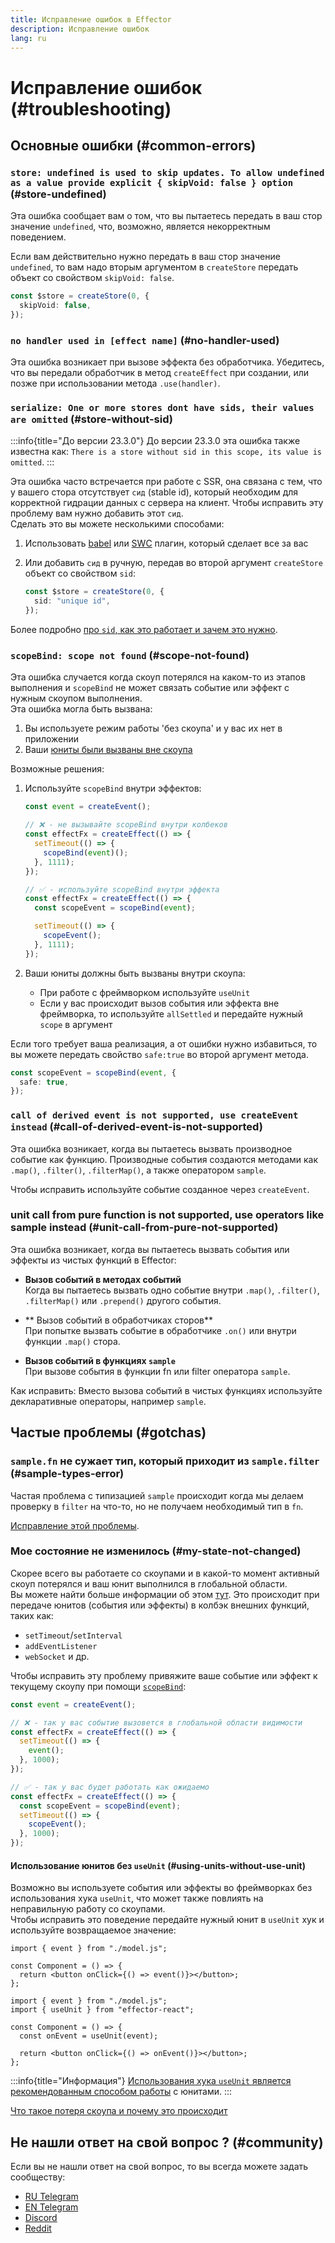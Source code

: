 ```yaml
---
title: Исправление ошибок в Effector
description: Исправление ошибок
lang: ru
---
```



# Исправление ошибок (#troubleshooting)

## Основные ошибки (#common-errors)

### `store: undefined is used to skip updates. To allow undefined as a value provide explicit { skipVoid: false } option` (#store-undefined)

Эта ошибка сообщает вам о том, что вы пытаетесь передать в ваш стор значение `undefined`, что, возможно, является некорректным поведением.

Если вам действительно нужно передать в ваш стор значение `undefined`, то вам надо вторым аргументом в `createStore` передать объект со свойством `skipVoid: false`.

```ts
const $store = createStore(0, {
  skipVoid: false,
});
```

### `no handler used in [effect name]` (#no-handler-used)

Эта ошибка возникает при вызове эффекта без обработчика. Убедитесь, что вы передали обработчик в метод `createEffect` при создании, или позже при использовании метода `.use(handler)`.

### `serialize: One or more stores dont have sids, their values are omitted` (#store-without-sid)

:::info{title="До версии 23.3.0"}
До версии 23.3.0 эта ошибка также известна как: `There is a store without sid in this scope, its value is omitted`.
:::

Эта ошибка часто встречается при работе с SSR, она связана с тем, что у вашего стора отсутствует `сид` (stable id), который необходим для корректной гидрации данных с сервера на клиент.
Чтобы исправить эту проблему вам нужно добавить этот `сид`.<br/>
Сделать это вы можете несколькими способами:

1. Использовать [babel](/ru/api/effector/babel-plugin/) или [SWC](/ru/api/effector/swc-plugin/) плагин, который сделает все за вас
2. Или добавить `сид` в ручную, передав во второй аргумент `createStore` объект со свойством `sid`:

   ```ts
   const $store = createStore(0, {
     sid: "unique id",
   });
   ```

Более подробно [про `sid`, как это работает и зачем это нужно](/ru/explanation/sids).

### `scopeBind: scope not found` (#scope-not-found)

Эта ошибка случается когда скоуп потерялся на каком-то из этапов выполнения и `scopeBind` не может связать событие или эффект с нужным скоупом выполнения.<br/>
Эта ошибка могла быть вызвана:

1. Вы используете режим работы 'без скоупа' и у вас их нет в приложении
2. Ваши [юниты были вызваны вне скоупа](#using-units-without-use-unit)

Возможные решения:

1. Используйте `scopeBind` внутри эффектов:

   ```ts
   const event = createEvent();

   // ❌ - не вызывайте scopeBind внутри колбеков
   const effectFx = createEffect(() => {
     setTimeout(() => {
       scopeBind(event)();
     }, 1111);
   });

   // ✅ - используйте scopeBind внутри эффекта
   const effectFx = createEffect(() => {
     const scopeEvent = scopeBind(event);

     setTimeout(() => {
       scopeEvent();
     }, 1111);
   });
   ```

2. Ваши юниты должны быть вызваны внутри скоупа:
   - При работе с фреймворком используйте `useUnit`
   - Если у вас происходит вызов события или эффекта вне фреймворка, то используйте `allSettled` и передайте нужный `scope` в аргумент

Если того требует ваша реализация, а от ошибки нужно избавиться, то вы можете передать свойство `safe:true` во второй аргумент метода.

```ts
const scopeEvent = scopeBind(event, {
  safe: true,
});
```

### `call of derived event is not supported, use createEvent instead` (#call-of-derived-event-is-not-supported)

Эта ошибка возникает, когда вы пытаетесь вызвать производное событие как функцию. Производные события создаются методами как `.map()`, `.filter()`, `.filterMap()`, а также оператором `sample`.

Чтобы исправить используйте событие созданное через `createEvent`.

### unit call from pure function is not supported, use operators like sample instead (#unit-call-from-pure-not-supported)

Эта ошибка возникает, когда вы пытаетесь вызвать события или эффекты из чистых функций в Effector:

- **Вызов событий в методах событий**<br/>
  Когда вы пытаетесь вызвать одно событие внутри `.map()`, `.filter()`, `.filterMap()` или `.prepend()` другого события.

- ** Вызов событий в обработчиках сторов**<br/>
  При попытке вызвать событие в обработчике `.on()` или внутри функции `.map()` стора.

- **Вызов событий в функциях `sample`**<br/>
  При вызове события в функции fn или filter оператора `sample`.

Как исправить: Вместо вызова событий в чистых функциях используйте декларативные операторы, например `sample`.

## Частые проблемы (#gotchas)

### `sample.fn` не сужает тип, который приходит из `sample.filter` (#sample-types-error)

Частая проблема с типизацией `sample` происходит когда мы делаем проверку в `filter` на что-то, но не получаем необходимый тип в `fn`.

[Исправление этой проблемы](/ru/essentials/typescript#typing-sample-filter-and-fn).

### Мое состояние не изменилось (#my-state-not-changed)

Скорее всего вы работаете со скоупами и в какой-то момент активный скоуп потерялся и ваш юнит выполнился в глобальной области.<br/>
Вы можете найти больше информации об этом [тут](/ru/advanced/work-with-scope).
Это происходит при передаче юнитов (события или эффекты) в колбэк внешних функций, таких как:

- `setTimeout`/`setInterval`
- `addEventListener`
- `webSocket` и др.

Чтобы исправить эту проблему привяжите ваше событие или эффект к текущему скоупу при помощи [`scopeBind`](/ru/api/effector/scopeBind):

```ts
const event = createEvent();

// ❌ - так у вас событие вызовется в глобальной области видимости
const effectFx = createEffect(() => {
  setTimeout(() => {
    event();
  }, 1000);
});

// ✅ - так у вас будет работать как ожидаемо
const effectFx = createEffect(() => {
  const scopeEvent = scopeBind(event);
  setTimeout(() => {
    scopeEvent();
  }, 1000);
});
```

#### Использование юнитов без `useUnit` (#using-units-without-use-unit)

Возможно вы используете события или эффекты во фреймворках без использования хука `useUnit`, что может также повлиять на неправильную работу со скоупами.<br/>
Чтобы исправить это поведение передайте нужный юнит в `useUnit` хук и используйте возвращаемое значение:

<Tabs>
<TabItem label="❌ Неверно">

```tsx
import { event } from "./model.js";

const Component = () => {
  return <button onClick={() => event()}></button>;
};
```

</TabItem>
<TabItem label="✅ Верно">

```tsx
import { event } from "./model.js";
import { useUnit } from "effector-react";

const Component = () => {
  const onEvent = useUnit(event);

  return <button onClick={() => onEvent()}></button>;
};
```

</TabItem>
</Tabs>

:::info{title="Информация"}
[Использования хука `useUnit` является рекомендованным способом работы](/ru/guides/best-practices#use-unit) с юнитами.
:::

[Что такое потеря скоупа и почему это происходит](/ru/api/effector/Scope#scope-loss)

## Не нашли ответ на свой вопрос ? (#community)

Если вы не нашли ответ на свой вопрос, то вы всегда можете задать сообществу:

- [RU Telegram](https://t.me/effector_ru)
- [EN Telegram](https://t.me/effector_en)
- [Discord](https://discord.gg/t3KkcQdt)
- [Reddit](https://www.reddit.com/r/effectorjs/)
